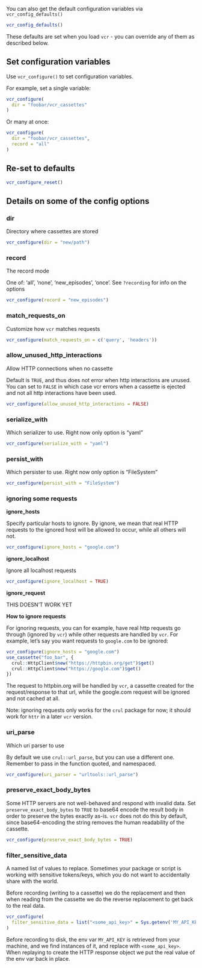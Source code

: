 

You can also get the default configuration variables via `vcr_config_defaults()`

```r
vcr_config_defaults()
```

These defaults are set when you load `vcr` - you can override any of them as described below.

## Set configuration variables

Use `vcr_configure()` to set configuration variables.

For example, set a single variable:

```r
vcr_configure(
  dir = "foobar/vcr_cassettes"
)
```

Or many at once:

```r
vcr_configure(
  dir = "foobar/vcr_cassettes",
  record = "all"
)
```

## Re-set to defaults

```r
vcr_configure_reset()
```

## Details on some of the config options

### dir

Directory where cassettes are stored

```r
vcr_configure(dir = "new/path")
```

### record

The record mode

One of: 'all', 'none', 'new_episodes', 'once'. See `?recording` for info on the options

```r
vcr_configure(record = "new_episodes")
```

### match_requests_on 

Customize how `vcr` matches requests

```r
vcr_configure(match_requests_on = c('query', 'headers'))
```

### allow_unused_http_interactions 

Allow HTTP connections when no cassette

Default is `TRUE`, and thus does not error when http interactions are unused. You 
can set to `FALSE` in which case vcr errors when a cassette is ejected and 
not all http interactions have been used.

```r
vcr_configure(allow_unused_http_interactions = FALSE)
```

### serialize_with

Which serializer to use. Right now only option is "yaml"

```r
vcr_configure(serialize_with = "yaml")
```

### persist_with

Which persister to use. Right now only option is "FileSystem"

```r
vcr_configure(persist_with = "FileSystem")
```

### ignoring some requests

**ignore_hosts**

Specify particular hosts to ignore. By ignore, we mean that 
real HTTP requests to the ignored host will be allowed to occur, while
all others will not.

```r
vcr_configure(ignore_hosts = "google.com")
```

**ignore_localhost**

Ignore all localhost requests

```r
vcr_configure(ignore_localhost = TRUE)
```

**ignore_request**

THIS DOESN'T WORK YET

**How to ignore requests**

For ignoring requests, you can for example, have real http requests go through (ignored by `vcr`) while other requests are handled by `vcr`. For example, let's say you want requests to `google.com` to be ignored:

```r
vcr_configure(ignore_hosts = "google.com")
use_cassette("foo_bar", {
  crul::HttpClient$new("https://httpbin.org/get")$get()
  crul::HttpClient$new("https://google.com")$get()
})
```

The request to httpbin.org will be handled by `vcr`, a cassette created for the request/response to that url, while the google.com request will be ignored and not cached at all.

Note: ignoring requests only works for the `crul` package for now; it should work for `httr` in a later `vcr` version.

### uri_parse

Which uri parser to use

By default we use `crul::url_parse`, but you can use a different one. Remember 
to pass in the function quoted, and namespaced.

```r
vcr_configure(uri_parser = "urltools::url_parse")
```

### preserve_exact_body_bytes

Some HTTP servers are not well-behaved and respond with invalid data. Set 
`preserve_exact_body_bytes` to `TRUE` to base64 encode the result body in 
order to preserve the bytes exactly as-is. `vcr` does not do this by
default, since base64-encoding the string removes the human readability 
of the cassette.

```r
vcr_configure(preserve_exact_body_bytes = TRUE)
```

### filter_sensitive_data 

A named list of values to replace. Sometimes your package or script is 
working with sensitive tokens/keys, which you do not want to accidentally 
share with the world.

Before recording (writing to a cassette) we do the replacement and then when
reading from the cassette we do the reverse replacement to get back
to the real data.

```r
vcr_configure(
  filter_sensitive_data = list("<some_api_key>" = Sys.getenv('MY_API_KEY'))
)
```

Before recording to disk, the env var `MY_API_KEY` is retrieved from your machine, 
and we find instances of it, and replace with `<some_api_key>`. When replaying 
to create the HTTP response object we put the real value of the env var 
back in place. 

